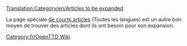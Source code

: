 [[Translation:Category/en/Articles to be expanded]]
{{en/Bilingual box| fr
| Celle-ci est une liste d''''articles à completer'''.<br/>Les articles avec les modèles {{en/S|fr/Compléter}}, {{en/S|fr/Ébauche}} et {{en/S|fr/Incomplet}} sont automatiquement incorporées ici.
| ''This is a list of '''articles that need to be expanded'''. Please refer to the article for more information.<br/>Articles with {{en/S|fr/Compléter}}, {{en/S|fr/Ébauche}} and {{en/S|fr/Incomplet}} templates automatically go here.''}}


La page spéciale [[Special:Shortpages|de courts articles]] (Toutes les langues) est un autre bon moyen de trouver des articles dont ils ont besoin pour son expansion.


[[Category:fr/OpenTTD Wiki]]